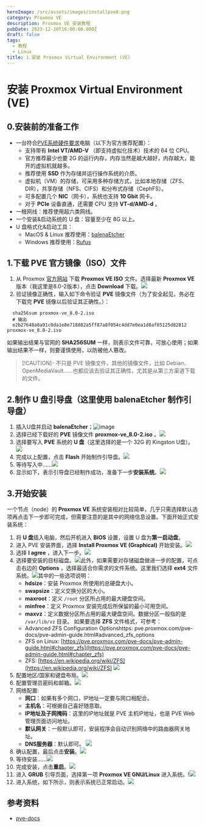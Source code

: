 ```yaml
---
heroImage: /src/assets/images/installpve8.png
category: Proxmox VE
description: Proxmox VE 安装教程
pubDate: 2023-12-20T16:00:00.000Z
draft: false
tags:
  - 教程
  - Linux
title: 1.安装 Proxmox Virtual Environment (VE)
---
```


# 安装 Proxmox Virtual Environment (VE)

## 0.安装前的准备工作

- 一台符合[PVE系统硬件要求](https://www.proxmox.com/en/proxmox-virtual-environment/requirements)电脑（以下为官方推荐配置）：
  - 支持带有 **Intel VT/AMD-V** （即支持虚拟化技术）技术的 64 位 CPU。
  - 官方推荐最少也要 2G 的运行内存，内存当然是越大越好，内存越大，能开的虚拟机就越多。
  - 推荐使用 **SSD** 作为存储并运行操作系统的介质。
  - 虚拟机（VM）的存储，可采用多种存储方式，比如本地存储（ZFS、DIR），共享存储（NFS、CIFS）和分布式存储（CephFS）。
  - 可多配置几个 **NIC**（网卡），系统也支持 **10 Gbit** 网卡。
  - 对于 **PCIe** 设备直通，还需要 CPU 支持 **VT-d/AMD-d** 。
- 一根网线：推荐使用超六类网线。
- 一个安装&启动系统的 U 盘：容量至少在 8G 以上。
- U 盘格式化&启动工具：
  - MacOS & Linux 推荐使用：[balenaEtcher](https://etcher.balena.io)
  - Windows 推荐使用：[Rufus](https://rufus.ie)

## 1.下载 PVE 官方镜像（ISO）文件

1. 从 Proxmox [官方网站](https://www.proxmox.com/en/downloads/proxmox-virtual-environment/iso) 下载 **Proxmox VE ISO** 文件。选择最新 **Proxmox VE** 版本（我这里是8.0-2版本），点击 **Download** 下载。![](https://raw.githubusercontent.com/Quentinbest/imageupload/master/pve/1.download-pve.png)
2. 验证镜像正确性，输入如下命令验证 **PVE** 镜像文件（为了安全起见，务必在下载完 **PVE** 镜像以后验证其正确性。）：

```shell
  sha256sum proxmox-ve_8.0-2.iso
  # 输出
  e2b27648a8a91c0da1e8e718882a5ff87a8f054c4dd7e0ea1d8af85125d82812  proxmox-ve_8.0-2.iso
```

如果输出结果与官网的 **SHA256SUM** 一样，则表示文件可靠，可放心使用；如果输出结果不一样，则要谨慎使用，以防被他人篡改。

> \[!CAUTION]- 不只是 PVE 镜像文件，其他的镜像文件，比如 Debian、OpenMediaVault……也都应该去验证其正确性，尤其是从第三方渠道下载的文件。

## 2.制作 U 盘引导盘（这里使用 **balenaEtcher** 制作引导盘）

1. 插入U盘并启动 **balenaEtcher**；![image](https://raw.githubusercontent.com/Quentinbest/imageupload/master/pve/1.usbgrub.png)
2. 选择已经下载好的 **PVE** 镜像文件 **proxmox-ve_8.0-2.iso** 。![](https://raw.githubusercontent.com/Quentinbest/imageupload/master/pve/2.usbgrub.png)
3. 选择要写入 **PVE** 系统的 **U 盘**（这里选择的是一个 32G 的 Kingston U盘）。![](https://raw.githubusercontent.com/Quentinbest/imageupload/master/pve/3.usbgrub.png)
4. 完成以上配置，点击 **Flash** 开始制作引导盘。![](https://raw.githubusercontent.com/Quentinbest/imageupload/master/pve/4.usbgrub.png)
5. 等待写入中......![](https://raw.githubusercontent.com/Quentinbest/imageupload/master/pve/5.usbgrub.png)
6. 显示如下，表示引导盘已经制作成功，准备下一步**安装系统**。![](https://raw.githubusercontent.com/Quentinbest/imageupload/master/pve/6.usbgrub.png)

## 3.开始安装

一个节点（node）的 **Proxmox VE** 系统安装相对比较简单，几乎只需选择默认选项再点击下一步即可完成，但需要注意的是其中的网络信息设置。下面开始正式安装系统：

1. 将 **U 盘**插入电脑，然后开机进入 **BIOS** 设置，设置 U 盘为**第一启动盘**。
2. 进入 PVE 安装界面，选择 **Install Proxmox VE (Graphical)** 开始安装。![](https://raw.githubusercontent.com/Quentinbest/imageupload/master/pve/1.install-pve.png)
3. 选择 **I agree** ，进入下一步。![](https://raw.githubusercontent.com/Quentinbest/imageupload/master/pve/2.install-pve.png)
4. 选择要安装的目标磁盘。![](https://raw.githubusercontent.com/Quentinbest/imageupload/master/pve/3.install-pve.png)此外，如果需要对存储磁盘做进一步的配置，可点击右边的 **Options** ，选择最适合你需求的文件系统。这里我们选择 **ext4** 文件系统。![](https://raw.githubusercontent.com/Quentinbest/imageupload/master/pve/4.install-pve.png)其中的一些选项说明：
   - **hdsize**：安装 Proxmox 所使用的总硬盘大小。
   - **swapsize**：定义交换分区的大小。
   - **maxroot**：定义 `/root` 分区所占用的最大硬盘空间。
   - **minfree**：定义 Proxmox 安装完成后所保留的最小可用空间。
   - **maxvz**：定义数据分区所占用的最大硬盘空间。数据分区一般指的是 `/var/lib/vz` 目录。
     如果要选择 **ZFS** 文件格式，可参考：
   - Advanced ZFS Configuration Optionshttps: pve.proxmox.com/pve-docs/pve-admin-guide.html#advanced_zfs_options
   - ZFS on Linux: [https://pve.proxmox.com/pve-docs/pve-admin-guide.html#chapter_zfs](https://pve.proxmox.com/pve-docs/pve-admin-guide.html#chapter_zfs)
   - ZFS: [https://en.wikipedia.org/wiki/ZFS](https://en.wikipedia.org/wiki/ZFS)
     ![](https://raw.githubusercontent.com/Quentinbest/imageupload/master/pve/5.install-pve.png)
5. 配置地区/国家和键盘布局。![](https://raw.githubusercontent.com/Quentinbest/imageupload/master/pve/6.install-pve.png)
6. 配置管理员密码和邮箱。![](https://raw.githubusercontent.com/Quentinbest/imageupload/master/pve/7.install-pve.png)
7. 网络配置:
   - **网口**：如果有多个网口，IP地址一定要与网口相配合。
   - **主机名**：可根据自己喜好随意取。
   - **IP地址及子网掩码**：这里的IP地址就是 PVE 主机IP地址，也是 PVE Web管理页面访问地址。
   - **默认网关**：一般默认即可，安装程序会自动识别网络中的路由器网关地址。
   - **DNS服务器**：默认即可。
     ![](https://raw.githubusercontent.com/Quentinbest/imageupload/master/pve/8.install-pve.png)
8. 确认配置，最后点击**安装**。![](https://raw.githubusercontent.com/Quentinbest/imageupload/master/pve/9.install-pve.png)
9. 等待安装......![](https://raw.githubusercontent.com/Quentinbest/imageupload/master/pve/10.install-pve.png)
10. 完成安装，点击**重启**。![](https://raw.githubusercontent.com/Quentinbest/imageupload/master/pve/11.install-pve.png)
11. 进入 **GRUB** 引导页面，选择第一项 **Proxmox VE GNU/Linux** 进入系统。!![](https://raw.githubusercontent.com/Quentinbest/imageupload/master/pve/12.install-pve.png)
12. 进入系统，如下所示，则表示系统已正常启动。![](https://raw.githubusercontent.com/Quentinbest/imageupload/master/pve/13.install-pve.png)

## 参考资料

- [pve-docs](https://pve.proxmox.com/pve-docs/)
